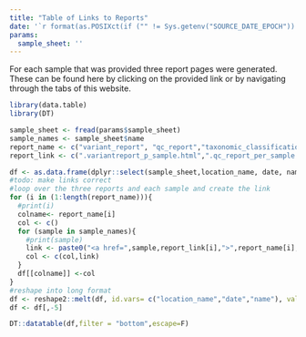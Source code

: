 ```yaml
---
title: "Table of Links to Reports"
date: '`r format(as.POSIXct(if ("" != Sys.getenv("SOURCE_DATE_EPOCH")) { as.numeric(Sys.getenv("SOURCE_DATE_EPOCH")) } else { Sys.time() }, origin="1970-01-01"), "%Y-%m-%d %H:%M:%S")`'
params:
  sample_sheet: ''
---
```







For each sample that was provided three report pages were generated. These can be found here by clicking on the provided link or by navigating through the tabs of this website.

```r
library(data.table)
library(DT)
```


```r
sample_sheet <- fread(params$sample_sheet)
sample_names <- sample_sheet$name
report_name <- c("variant_report", "qc_report","taxonomic_classification")
report_link <- c(".variantreport_p_sample.html",".qc_report_per_sample.html",".taxonomic_classification.html")
```


```r
df <- as.data.frame(dplyr::select(sample_sheet,location_name, date, name))
#todo: make links correct
#loop over the three reports and each sample and create the link
for (i in (1:length(report_name))){
  #print(i)
  colname<- report_name[i]
  col <- c()
  for (sample in sample_names){
    #print(sample)
    link <- paste0("<a href=",sample,report_link[i],">",report_name[i],"</a>")
    col <- c(col,link)
  }
  df[[colname]] <-col
}
#reshape into long format
df <- reshape2::melt(df, id.vars= c("location_name","date","name"), value.name = "link")
df <- df[,-5]
```

```r
DT::datatable(df,filter = "bottom",escape=F)
```
